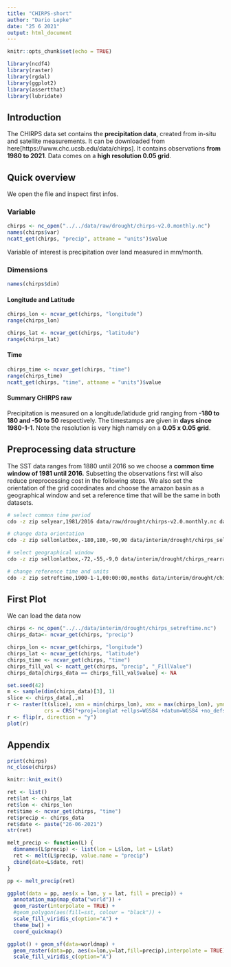 ```yaml
---
title: "CHIRPS-short"
author: "Dario Lepke"
date: "25 6 2021"
output: html_document
---
```


```r
knitr::opts_chunk$set(echo = TRUE)
```

```r
library(ncdf4)
library(raster)
library(rgdal)
library(ggplot2)
library(assertthat)
library(lubridate)
```
## Introduction{-}

The CHIRPS data set contains the **precipitation data**, created from in-situ and satellite measurements. It can be downloaded from here[https://www.chc.ucsb.edu/data/chirps].
It contains observations **from 1980 to 2021**. Data comes on a **high resolution 0.05 grid**.

## Quick overview{-}

We open the file and inspect first infos.

### Variable

```r
chirps <- nc_open("../../data/raw/drought/chirps-v2.0.monthly.nc")
names(chirps$var)
ncatt_get(chirps, "precip", attname = "units")$value
```
Variable of interest is precipitation over land measured in mm/month.

### Dimensions

```r
names(chirps$dim)
```

#### Longitude and Latitude
```r
chirps_lon <- ncvar_get(chirps, "longitude")
range(chirps_lon)
```

```r
chirps_lat <- ncvar_get(chirps, "latitude")
range(chirps_lat)
```


#### Time
```r
chirps_time <- ncvar_get(chirps, "time")
range(chirps_time)
ncatt_get(chirps, "time", attname = "units")$value
```

#### Summary CHIRPS raw{-}

Precipitation is measured on a longitude/latidude grid ranging from **-180 to 180 and -50 to 50** respectively.
The timestamps are given in **days since 1980-1-1**.
Note the resolution is very high namely on a **0.05 x 0.05 grid**.

## Preprocessing data structure

The SST data ranges from 1880 until 2016 so we choose a **common time window of 1981 until 2016.**
Subsetting the observations first will also reduce preprocessing cost in the following steps.
We also set the orientation of the grid coordinates and choose the amazon basin
as a geographical window and set a reference time that will be the same in both datasets.

```bash
# select common time period
cdo -z zip selyear,1981/2016 data/raw/drought/chirps-v2.0.monthly.nc data/interim/drought/chirps_selyear.nc

# change data orientation
cdo -z zip sellonlatbox,-180,180,-90,90 data/interim/drought/chirps_selyear.nc data/interim/drought/chirps_rearrangelonlatbox.nc

# select geographical window 
cdo -z zip sellonlatbox,-72,-55,-9,0 data/interim/drought/chirps_rearrangelonlatbox.nc data/interim/drought/chirps_sellonlatbox.nc

# change reference time and units
cdo -z zip setreftime,1900-1-1,00:00:00,months data/interim/drought/chirps_sellonlatbox.nc data/interim/drought/chirps_setreftime.nc
```

## First Plot
We can load the data now

```r
chirps <- nc_open("../../data/interim/drought/chirps_setreftime.nc")
chirps_data<- ncvar_get(chirps, "precip")
```


```r
chirps_lon <- ncvar_get(chirps, "longitude")
chirps_lat <- ncvar_get(chirps, "latitude")
chirps_time <- ncvar_get(chirps, "time")
chirps_fill_val <- ncatt_get(chirps, "precip", "_FillValue")
chirps_data[chirps_data == chirps_fill_val$value] <- NA
```

```r
set.seed(42)
m <- sample(dim(chirps_data)[3], 1)
slice <- chirps_data[,,m]
r <- raster(t(slice), xmn = min(chirps_lon), xmx = max(chirps_lon), ymn = min(chirps_lat), ymx = max(chirps_lat), 
            crs = CRS("+proj=longlat +ellps=WGS84 +datum=WGS84 +no_defs+ towgs84=0,0,0"))
r <- flip(r, direction = "y")
plot(r)
```

## Appendix

```r
print(chirps)
nc_close(chirps)
```

```r
knitr::knit_exit()

```

```r
ret <- list()
ret$lat <- chirps_lat
ret$lon <- chirps_lon
ret$time <- ncvar_get(chirps, "time")
ret$precip <- chirps_data
ret$date <- paste("26-06-2021")
str(ret)
```
```r
melt_precip <- function(L) {
  dimnames(L$precip) <- list(lon = L$lon, lat = L$lat)
  ret <- melt(L$precip, value.name = "precip")
  cbind(date=L$date, ret)
}

```

```r
pp <- melt_precip(ret)

```

```r
ggplot(data = pp, aes(x = lon, y = lat, fill = precip)) + 
  annotation_map(map_data("world")) +
  geom_raster(interpolate = TRUE) +
  #geom_polygon(aes(fill=sst, colour = "black")) +
  scale_fill_viridis_c(option="A") +
  theme_bw() +
  coord_quickmap() 
```

```r
ggplot() + geom_sf(data=worldmap) +
  geom_raster(data=pp, aes(x=lon,y=lat,fill=precip),interpolate = TRUE)+
  scale_fill_viridis_c(option="A") 

```

